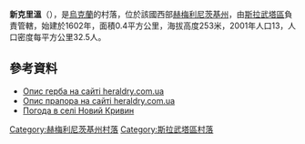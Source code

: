 {{coord|50|23|2|N|26|41|57|E|scale:100000|display=title}}

'''新克里溫'''（{{lang-uk|Новий Кривин}}），是[[烏克蘭|烏克蘭]]的村落，位於該國西部[[赫梅利尼茨基州|赫梅利尼茨基州]]，由[[斯拉武塔區|斯拉武塔區]]負責管轄，始建於1602年，面積0.4平方公里，海拔高度253米，2001年人口13，人口密度每平方公里32.5人。

==參考資料==
* [http://www.heraldry.com.ua/index.php3?lang=U&context=info&id=11782#verh Опис герба на сайті heraldry.com.ua] {{Wayback|url=http://www.heraldry.com.ua/index.php3?lang=U&context=info&id=11782#verh |date=20160406152833 }}
* [http://www.heraldry.com.ua/index.php3?lang=U&context=info&id=11783#verh Опис прапора на сайті heraldry.com.ua] {{Wayback|url=http://www.heraldry.com.ua/index.php3?lang=U&context=info&id=11783#verh |date=20160410145639 }}
* [http://weather.in.ua/ua/hmel'nickaja/17274 Погода в селі Новий Кривин]{{Wayback|url=http://weather.in.ua/ua/hmel%27nickaja/17274 |date=20160305212500 }}

{{DEFAULTSORT:Новий Кривин}}
[[Category:赫梅利尼茨基州村落|Category:赫梅利尼茨基州村落]]
[[Category:斯拉武塔區村落|Category:斯拉武塔區村落]]


{{Khmelnytskyi-geo-stub}}